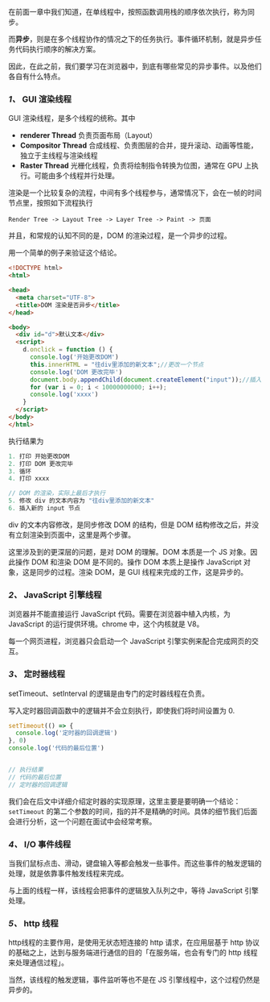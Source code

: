 在前面一章中我们知道，在单线程中，按照函数调用栈的顺序依次执行，称为同步。

而**异步**，则是在多个线程协作的情况之下的任务执行。事件循环机制，就是异步任务代码执行顺序的解决方案。

因此，在此之前，我们要学习在浏览器中，到底有哪些常见的异步事件。以及他们各自有什么特点。


### *1、* GUI 渲染线程

GUI 渲染线程，是多个线程的统称。其中

+ **renderer Thread** 负责页面布局（Layout）
+ **Compositor Thread** 合成线程、负责图层的合并，提升滚动、动画等性能，独立于主线程与渲染线程
+ **Raster Thread** 光栅化线程，负责将绘制指令转换为位图，通常在 GPU 上执行。可能由多个线程并行处理。

渲染是一个比较复杂的流程，中间有多个线程参与，通常情况下，会在一帧的时间节点里，按照如下流程执行

```
Render Tree -> Layout Tree -> Layer Tree -> Paint -> 页面
```

并且，和常规的认知不同的是，DOM 的渲染过程，是一个异步的过程。


用一个简单的例子来验证这个结论。

```html
<!DOCTYPE html>
<html>

<head>
  <meta charset="UTF-8">
  <title>DOM 渲染是否异步</title>
</head>

<body>
  <div id="d">默认文本</div>
  <script>
    d.onclick = function () {
      console.log('开始更改DOM')
      this.innerHTML = "往div里添加的新文本";//更改一个节点
      console.log('DOM 更改完毕')
      document.body.appendChild(document.createElement("input"));//插入一个节点
      for (var i = 0; i < 10000000000; i++);
      console.log('xxxx')
    }
  </script>
</body>
</html>
```

执行结果为

```ts
1. 打印 开始更改DOM
2. 打印 DOM 更改完毕
3. 循环
4. 打印 xxxx

// DOM 的渲染，实际上最后才执行
5. 修改 div 的文本内容为 "往div里添加的新文本"
6. 插入新的 input 节点
```


div 的文本内容修改，是同步修改 DOM 的结构，但是 DOM 结构修改之后，并没有立刻渲染到页面中，这里是两个步骤。

这里涉及到的更深层的问题，是对 DOM 的理解。DOM 本质是一个 JS 对象。因此操作 DOM 和渲染 DOM 是不同的。操作 DOM 本质上是操作 JavaScript 对象，这是同步的过程。渲染 DOM，是 GUI 线程来完成的工作，这是异步的。

### *2、* JavaScript 引擎线程

浏览器并不能直接运行 JavaScript 代码。需要在浏览器中植入内核，为 JavaScript 的运行提供环境。chrome 中，这个内核就是 V8。

每一个网页进程，浏览器只会启动一个 JavaScript 引擎实例来配合完成网页的交互。


### *3、* 定时器线程

setTimeout、setInterval 的逻辑是由专门的定时器线程在负责。

写入定时器回调函数中的逻辑并不会立刻执行，即使我们将时间设置为 0.

```ts
setTimeout(() => {
  console.log('定时器的回调逻辑')
}, 0)
console.log('代码的最后位置')


// 执行结果
// 代码的最后位置
// 定时器的回调逻辑
```

我们会在后文中详细介绍定时器的实现原理，这里主要是要明确一个结论：`setTimeout` 的第二个参数的时间，指的并不是精确的时间。具体的细节我们后面会进行分析，这一个问题在面试中会经常考察。


### *4、* I/O 事件线程

当我们鼠标点击、滑动，键盘输入等都会触发一些事件。而这些事件的触发逻辑的处理，就是依靠事件触发线程来完成。

与上面的线程一样，该线程会把事件的逻辑放入队列之中，等待 JavaScript 引擎处理。


### *5、* http 线程

http线程的主要作用，是使用无状态短连接的 http 请求，在应用层基于 http 协议的基础之上，达到与服务端进行通信的目的「在服务端，也会有专门的 http 线程来处理通信过程」。

当然，该线程的触发逻辑，事件监听等也不是在 JS 引擎线程中，这个过程仍然是异步的。